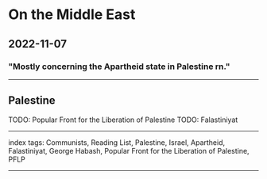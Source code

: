 # On the Middle East

## 2022-11-07

### "Mostly concerning the Apartheid state in Palestine rn."

---


## Palestine
TODO: Popular Front for the Liberation of Palestine 
TODO: Falastiniyat

---

index tags: Communists, Reading List, Palestine, Israel, Apartheid, Falastiniyat, George Habash, Popular Front for the Liberation of Palestine, PFLP

---
